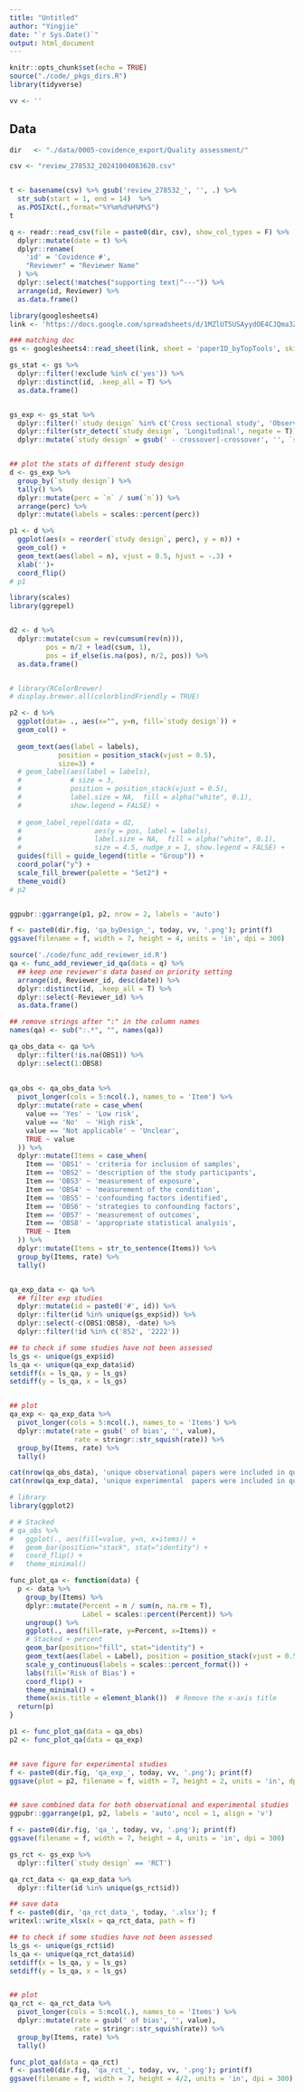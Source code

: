 ```yaml
---
title: "Untitled"
author: "Yingjie"
date: "`r Sys.Date()`"
output: html_document
---
```


```r
knitr::opts_chunk$set(echo = TRUE)
source("./code/_pkgs_dirs.R")
library(tidyverse)

vv <- ''
```


## Data

```r
dir   <- "./data/0005-covidence_export/Quality assessment/"

csv <- "review_278532_20241004083620.csv"     


t <- basename(csv) %>% gsub('review_278532_', '', .) %>%
  str_sub(start = 1, end = 14)  %>%
  as.POSIXct(.,format="%Y%m%d%H%M%S") 
t

q <- readr::read_csv(file = paste0(dir, csv), show_col_types = F) %>%
  dplyr::mutate(date = t) %>%
  dplyr::rename(
    'id' = 'Covidence #',
    "Reviewer" = "Reviewer Name"
  ) %>%
  dplyr::select(!matches("supporting text|^---")) %>%
  arrange(id, Reviewer) %>%
  as.data.frame()
```




```r

library(googlesheets4)
link <- 'https://docs.google.com/spreadsheets/d/1MZlUT5USAyydOE4CJQma3ZrmsYTwryUV3DbW5nZxL84/edit?usp=sharing'

### matching doc
gs <- googlesheets4::read_sheet(link, sheet = 'paperID_byTopTools', skip = 1) 

gs_stat <- gs %>%
  dplyr::filter(!exclude %in% c('yes')) %>%
  dplyr::distinct(id, .keep_all = T) %>%
  as.data.frame()


gs_exp <- gs_stat %>%
  dplyr::filter(!`study design` %in% c('Cross sectional study', 'Observational')) %>%
  dplyr::filter(str_detect(`study design`, 'Longitudinal', negate = T)) %>%
  dplyr::mutate(`study design` = gsub(' - crossover|-crossover', '', `study design`))


## plot the stats of different study design
d <- gs_exp %>%
  group_by(`study design`) %>%
  tally() %>%
  dplyr::mutate(perc = `n` / sum(`n`)) %>% 
  arrange(perc) %>%
  dplyr::mutate(labels = scales::percent(perc))

p1 <- d %>%
  ggplot(aes(x = reorder(`study design`, perc), y = n)) + 
  geom_col() +
  geom_text(aes(label = n), vjust = 0.5, hjust = -.3) +
  xlab('')+
  coord_flip()
# p1

library(scales)
library(ggrepel)


d2 <- d %>%
  dplyr::mutate(csum = rev(cumsum(rev(n))), 
         pos = n/2 + lead(csum, 1),
         pos = if_else(is.na(pos), n/2, pos)) %>%
  as.data.frame()


# library(RColorBrewer)
# display.brewer.all(colorblindFriendly = TRUE)

p2 <- d %>%
  ggplot(data= ., aes(x="", y=n, fill=`study design`)) +
  geom_col() +
  
  geom_text(aes(label = labels), 
            position = position_stack(vjust = 0.5),
            size=3) +
  # geom_label(aes(label = labels),
  #            # size = 3,
  #            position = position_stack(vjust = 0.5), 
  #            label.size = NA,  fill = alpha("white", 0.1),
  #            show.legend = FALSE) +
  
  # geom_label_repel(data = d2,
  #                  aes(y = pos, label = labels),
  #                  label.size = NA,  fill = alpha("white", 0.1),
  #                  size = 4.5, nudge_x = 1, show.legend = FALSE) +
  guides(fill = guide_legend(title = "Group")) +
  coord_polar("y") +
  scale_fill_brewer(palette = "Set2") +
  theme_void() 
# p2  


ggpubr::ggarrange(p1, p2, nrow = 2, labels = 'auto')

f <- paste0(dir.fig, 'qa_byDesign_', today, vv, '.png'); print(f)
ggsave(filename = f, width = 7, height = 4, units = 'in', dpi = 300)
```




```r
source('./code/func_add_reviewer_id.R')
qa <- func_add_reviewer_id_qa(data = q) %>%
  ## keep one reviewer's data based on priority setting
  arrange(id, Reviewer_id, desc(date)) %>%
  dplyr::distinct(id, .keep_all = T) %>%
  dplyr::select(-Reviewer_id) %>% 
  as.data.frame()

## remove strings after ":" in the column names
names(qa) <- sub(":.*", "", names(qa))

qa_obs_data <- qa %>%
  dplyr::filter(!is.na(OBS1)) %>%
  dplyr::select(1:OBS8) 
  
  
qa_obs <- qa_obs_data %>%
  pivot_longer(cols = 5:ncol(.), names_to = 'Item') %>%
  dplyr::mutate(rate = case_when(
    value == 'Yes' ~ 'Low risk',
    value == 'No'  ~ 'High risk',
    value == 'Not applicable' ~ 'Unclear',
    TRUE ~ value
  )) %>%
  dplyr::mutate(Items = case_when(
    Item == 'OBS1' ~ 'criteria for inclusion of samples',
    Item == 'OBS2' ~ 'description of the study participants',
    Item == 'OBS3' ~ 'measurement of exposure',
    Item == 'OBS4' ~ 'measurement of the condition',
    Item == 'OBS5' ~ 'confounding factors identified',
    Item == 'OBS6' ~ 'strategies to confounding factors',
    Item == 'OBS7' ~ 'measurement of outcomes',
    Item == 'OBS8' ~ 'appropriate statistical analysis',
    TRUE ~ Item
  )) %>%
  dplyr::mutate(Items = str_to_sentence(Items)) %>%
  group_by(Items, rate) %>%
  tally()


qa_exp_data <- qa %>%
  ## filter exp studies
  dplyr::mutate(id = paste0('#', id)) %>%
  dplyr::filter(id %in% unique(gs_exp$id)) %>%
  dplyr::select(-c(OBS1:OBS8), -date) %>%
  dplyr::filter(!id %in% c('852', '2222'))

## to check if some studies have not been assessed
ls_gs <- unique(gs_exp$id)
ls_qa <- unique(qa_exp_data$id)
setdiff(x = ls_qa, y = ls_gs)
setdiff(y = ls_qa, x = ls_gs)


## plot 
qa_exp <- qa_exp_data %>%
  pivot_longer(cols = 5:ncol(.), names_to = 'Items') %>%
  dplyr::mutate(rate = gsub(' of bias', '', value),
                rate = stringr::str_squish(rate)) %>%
  group_by(Items, rate) %>%
  tally()

cat(nrow(qa_obs_data), 'unique observational papers were included in quality assessment.\n')
cat(nrow(qa_exp_data), 'unique experimental  papers were included in quality assessment.\n')
```


```r
# library
library(ggplot2)

# # Stacked
# qa_obs %>%
#   ggplot(., aes(fill=value, y=n, x=items)) + 
#   geom_bar(position="stack", stat="identity") +
#   coord_flip() +
#   theme_minimal()

func_plot_qa <- function(data) {
  p <- data %>%
    group_by(Items) %>%
    dplyr::mutate(Percent = n / sum(n, na.rm = T),
                  Label = scales::percent(Percent)) %>%
    ungroup() %>%
    ggplot(., aes(fill=rate, y=Percent, x=Items)) + 
    # Stacked + percent
    geom_bar(position="fill", stat="identity") +
    geom_text(aes(label = Label), position = position_stack(vjust = 0.5), size =2) +
    scale_y_continuous(labels = scales::percent_format()) +
    labs(fill='Risk of Bias') +
    coord_flip() +
    theme_minimal() +
    theme(axis.title = element_blank())  # Remove the x-axis title
  return(p)
}

p1 <- func_plot_qa(data = qa_obs)
p2 <- func_plot_qa(data = qa_exp)


## save figure for experimental studies
f <- paste0(dir.fig, 'qa_exp_', today, vv, '.png'); print(f)
ggsave(plot = p2, filename = f, width = 7, height = 2, units = 'in', dpi = 300)


## save combined data for both observational and experimental studies
ggpubr::ggarrange(p1, p2, labels = 'auto', ncol = 1, align = 'v')

f <- paste0(dir.fig, 'qa_', today, vv, '.png'); print(f)
ggsave(filename = f, width = 7, height = 4, units = 'in', dpi = 300)


```




```r
gs_rct <- gs_exp %>%
  dplyr::filter(`study design` == 'RCT')

qa_rct_data <- qa_exp_data %>%
  dplyr::filter(id %in% unique(gs_rct$id))

## save data 
f <- paste0(dir, 'qa_rct_data_', today, '.xlsx'); f
writexl::write_xlsx(x = qa_rct_data, path = f)

## to check if some studies have not been assessed
ls_gs <- unique(gs_rct$id)
ls_qa <- unique(qa_rct_data$id)
setdiff(x = ls_qa, y = ls_gs)
setdiff(y = ls_qa, x = ls_gs)


## plot
qa_rct <- qa_rct_data %>%
  pivot_longer(cols = 5:ncol(.), names_to = 'Items') %>%
  dplyr::mutate(rate = gsub(' of bias', '', value),
                rate = stringr::str_squish(rate)) %>%
  group_by(Items, rate) %>%
  tally()

func_plot_qa(data = qa_rct)
f <- paste0(dir.fig, 'qa_rct_', today, vv, '.png'); print(f)
ggsave(filename = f, width = 7, height = 4/2, units = 'in', dpi = 300)
```


